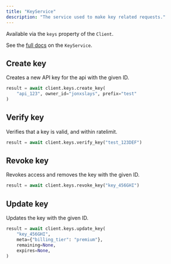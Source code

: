 ```yaml
---
title: "KeyService"
description: "The service used to make key related requests."
---
```


Available via the `keys` property of the `Client`.

See the [full docs](https://jonxslays.github.io/unkey.py/stable/reference/services/#unkey.services.KeyService)
on the `KeyService`.

## Create key

Creates a new API key for the api with the given ID.

```py
result = await client.keys.create_key(
    "api_123", owner_id="jonxslays", prefix="test"
)
```

## Verify key

Verifies that a key is valid, and within ratelimit.

```py
result = await client.keys.verify_key("test_123DEF")
```

## Revoke key

Revokes access and removes the key with the given ID.

```py
result = await client.keys.revoke_key("key_456GHI")
```

## Update key

Updates the key with the given ID.

```py
result = await client.keys.update_key(
    "key_456GHI",
    meta={"billing_tier": "premium"},
    remaining=None,
    expires=None,
)
```
